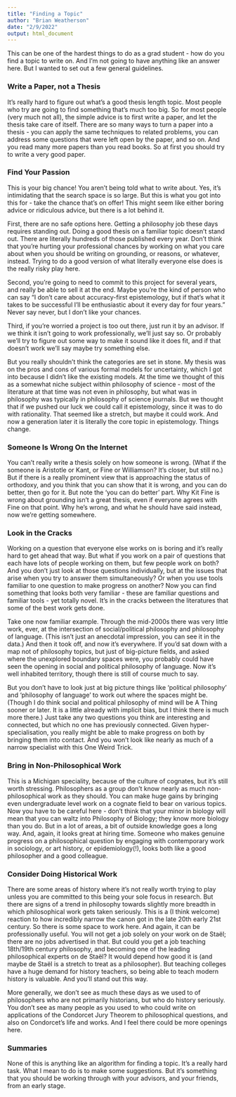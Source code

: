 ```yaml
---
title: "Finding a Topic"
author: "Brian Weatherson"
date: "2/9/2022"
output: html_document
---
```


This can be one of the hardest things to do as a grad student - how do you find a topic to write on. And I'm not going to have anything like an answer here. But I wanted to set out a few general guidelines.

### Write a Paper, not a Thesis

It's really hard to figure out what's a good thesis length topic. Most people who try are going to find something that's much too big. So for most people (very much not all), the simple advice is to first write a paper, and let the thesis take care of itself. There are so many ways to turn a paper into a thesis - you can apply the same techniques to related problems, you can address some questions that were left open by the paper, and so on. And you read many more papers than you read books. So at first you should try to write a very good paper.

### Find Your Passion

This is your big chance! You aren't being told what to write about. Yes, it's intimidating that the search space is so large. But this is what you got into this for - take the chance that's on offer! This might seem like either boring advice or ridiculous advice, but there is a lot behind it.

First, there are no safe options here. Getting a philosophy job these days requires standing out. Doing a good thesis on a familiar topic doesn't stand out. There are literally hundreds of those published every year. Don't think that you're hurting your professional chances by working on what you care about when you should be writing on grounding, or reasons, or whatever, instead. Trying to do a good version of what literally everyone else does is the really risky play here.

Second, you're going to need to commit to this project for several years, and really be able to sell it at the end. Maybe you're the kind of person who can say "I don't care about accuracy-first epistemology, but if that's what it takes to be successful I'll be enthusiastic about it every day for four years." Never say never, but I don't like your chances.

Third, if you're worried a project is too out there, just run it by an advisor. If we think it isn't going to work professionally, we'll just say so. Or probably we'll try to figure out some way to make it sound like it does fit, and if that doesn't work we'll say maybe try something else.

But you really shouldn't think the categories are set in stone. My thesis was on the pros and cons of various formal models for uncertainty, which I got into because I didn't like the existing models. At the time we thought of this as a somewhat niche subject within philosophy of science - most of the literature at that time was not even in philosophy, but what was in philosophy was typically in philosophy of science journals. But we thought that if we pushed our luck we could call it epistemology, since it was to do with rationality. That seemed like a stretch, but maybe it could work. And now a generation later it is literally the core topic in epistemology. Things change.

### Someone Is Wrong On the Internet

You can't really write a thesis solely on how someone is wrong. (What if the someone is Aristotle or Kant, or Fine or Williamson? It's closer, but still no.) But if there is a really prominent view that is approaching the status of orthodoxy, and you think that you can show that it is wrong, and you can do better, then go for it. But note the 'you can do better' part. Why Kit Fine is wrong about grounding isn't a great thesis, even if everyone agrees with Fine on that point. Why he's wrong, and what he should have said instead, now we're getting somewhere.

### Look in the Cracks

Working on a question that everyone else works on is boring and it's really hard to get ahead that way. But what if you work on a pair of questions that each have lots of people working on them, but few people work on both? And you don't just look at those questions individually, but at the issues that arise when you try to answer them simultaneously? Or when you use tools familiar to one question to make progress on another? Now you can find something that looks both very familiar - these are familiar questions and familiar tools - yet totally novel. It's in the cracks between the literatures that some of the best work gets done.

Take one now familiar example. Through the mid-2000s there was very little work, ever, at the intersection of social/political philosophy and philosophy of language. (This isn't just an anecdotal impression, you can see it in the data.) And then it took off, and now it's everywhere. If you'd sat down with a map not of philosophy topics, but just of big-picture fields, and asked where the unexplored boundary spaces were, you probably could have seen the opening in social and political philosophy of language. Now it's well inhabited territory, though there is still of course much to say.

But you don't have to look just at big picture things like 'political philosophy' and 'philosophy of language' to work out where the spaces might be. (Though I do think social and political philosophy of mind will be A Thing sooner or later. It is a little already with implicit bias, but I think there is much more there.) Just take any two questions you think are interesting and connected, but which no one has previously connected. Given hyper-specialisation, you really might be able to make progress on both by bringing them into contact. And you won't look like nearly as much of a narrow specialist with this One Weird Trick.

### Bring in Non-Philosophical Work

This is a Michigan speciality, because of the culture of cognates, but it's still worth stressing. Philosophers as a group don't know nearly as much non-philosophical work as they should. You can make huge gains by bringing even undergraduate level work on a cognate field to bear on various topics. Now you have to be careful here - don't think that your minor in biology will mean that you can waltz into Philosophy of Biology; they know more biology than you do. But in a lot of areas, a bit of outside knowledge goes a long way. And, again, it looks great at hiring time. Someone who makes genuine progress on a philosophical question by engaging with contemporary work in sociology, or art history, or epidemiology(!), looks both like a good philosopher and a good colleague.

### Consider Doing Historical Work

There are some areas of history where it's not really worth trying to play unless you are committed to this being your sole focus in research. But there are signs of a trend in philosophy towards slightly more breadth in which philosophical work gets taken seriously. This is a (I think welcome) reaction to how incredibly narrow the canon got in the late 20th early 21st century. So there is some space to work here. And again, it can be professionally useful. You will not get a job solely on your work on de Staël; there are no jobs advertised in that. But could you get a job teaching 18th/19th century philosophy, and becoming one of the leading philosophical experts on de Staël? It would depend how good it is (and maybe de Staël is a stretch to treat as a philosopher). But teaching colleges have a huge demand for history teachers, so being able to teach modern history is valuable. And you'll stand out this way. 

More generally, we don't see as much these days as we used to of philosophers who are not primarily historians, but who do history seriously. You don't see as many people as you used to who could write on applications of the Condorcet Jury Theorem to philosophical questions, and also on Condorcet's life and works. And I feel there could be more openings here.

### Summaries

None of this is anything like an algorithm for finding a topic. It's a really hard task. What I mean to do is to make some suggestions. But it's something that you should be working through with your advisors, and your friends, from an early stage.